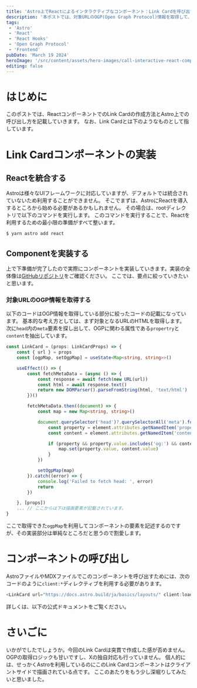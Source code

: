 ```yaml
---
title: 'Astro上でReactによるインタラクティブなコンポーネント：Link Cardを呼び出す'
description: '本ポストでは、対象URLのOGP(Open Graph Protocol)情報を取得して、その情報からCardコンポーネントを作成する方法を記載します。また、このコンポーネントはReactのHooksを使用していますが、このようなインタラクティブなコンポーネントをAstroで呼び出す方法も合わせてご紹介します。'
tags:
 - 'Astro'
 - 'React'
 - 'React Hooks'
 - 'Open Graph Protocol'
 - 'Frontend'
pubDate: 'March 19 2024'
heroImage: '/src/content/assets/hero-images/call-interactive-react-component-on-astro.png'
editing: false
---
```



# はじめに
このポストでは、ReactコンポーネントでのLink Cardの作成方法とAstro上での呼び出し方を記載していきます。
なお、Link Cardとは下のようなものとして指しています。

<LinkCard url="https://mountain-forest-blog.pages.dev/" client:load />

# Link Cardコンポーネントの実装
## Reactを統合する
Astroは様々なUIフレームワークに対応していますが、デフォルトでは統合されていないため利用することができません。
そこでまずは、AstroにReactを導入するところから始める必要があるかもしれません。
その場合は、rootディレクトリで以下のコマンドを実行します。
このコマンドを実行することで、Reactを利用するための最小限の準備がすべて整います。

```bash
$ yarn astro add react
```

## Componentを実装する
上で下準備が完了したので実際にコンポーネントを実装していきます。実装の全体像は[GitHubリポジトリ](https://github.com/9yamamo9/mountain-blog-astro/blob/main/src/components/LinkCard.tsx)をご確認ください。
ここでは、要点に絞っていきたいと思います。

### 対象URLのOGP情報を取得する
以下のコードはOGP情報を取得している部分に絞ったコードの記載になっています。
基本的な考え方としては、まず対象となるURLのHTMLを取得します。
次に`head`内の`meta`要素を探し出して、OGPに関わる属性である`propertry`と`content`を抽出しています。

```typescript
const LinkCard = (props: LinkCardProps) => {
	const { url } = props
	const [ogpMap, setOgpMap] = useState<Map<string, string>>()

	useEffect(() => {
		const fetchMetaData = (async () => {
			const response = await fetch(new URL(url))
			const html = await response.text()
			return new DOMParser().parseFromString(html, 'text/html')
		})()

		fetchMetaData.then((document) => {
			const map = new Map<string, string>()

			document.querySelector('head')?.querySelectorAll('meta').forEach((element) => {
				const property = element.attributes.getNamedItem('property')
				const content = element.attributes.getNamedItem('content')

				if (property && property.value.includes('og:') && content) {
					map.set(property.value, content.value)
				}
			})

			setOgpMap(map)
		}).catch((error) => {
			console.log('Failed to fetch head: ', error)
			return
		})

	}, [props])
	... // ここからは下は描画要素が記載されています。
}
```

ここで取得できた`ogpMap`を利用してコンポーネントの要素を記述するのですが、その実装部分は単純なところだと思うので割愛します。

# コンポーネントの呼び出し
AstroファイルやMDXファイルでこのコンポーネントを呼び出すためには、次のコードのように`client:*`ディレクティブを利用する必要があります。

```typescript
<LinkCard url="https://docs.astro.build/ja/basics/layouts/" client:load />
```

詳しくは、以下の公式ドキュメントをご覧ください。

<LinkCard url="https://docs.astro.build/ja/guides/framework-components/#%E3%82%A4%E3%83%B3%E3%82%BF%E3%83%A9%E3%82%AF%E3%83%86%E3%82%A3%E3%83%96%E3%81%AA%E3%82%B3%E3%83%B3%E3%83%9D%E3%83%BC%E3%83%8D%E3%83%B3%E3%83%88" client:load />

# さいごに
いかがでしたでしょうか。今回のLink Cardは突貫で作成した感が否めません。OGPの取得ロジックも甘いですし、Xの独自対応も行っていません。
個人的には、せっかくAstroを利用しているのにこのLink Cardコンポーネントはクライアントサイドで描画されている点です。
ここのあたりをもう少し深堀りしてみたいと思いました。
